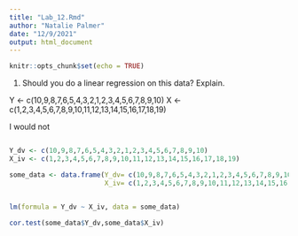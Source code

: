 ```yaml
---
title: "Lab_12.Rmd"
author: "Natalie Palmer"
date: "12/9/2021"
output: html_document
---
```


```r
knitr::opts_chunk$set(echo = TRUE)
```

1. Should you do a linear regression on this data? Explain.

Y <- c(10,9,8,7,6,5,4,3,2,1,2,3,4,5,6,7,8,9,10)
X <- c(1,2,3,4,5,6,7,8,9,10,11,12,13,14,15,16,17,18,19)

  I would not 

```r

```







```r
Y_dv <- c(10,9,8,7,6,5,4,3,2,1,2,3,4,5,6,7,8,9,10)
X_iv <- c(1,2,3,4,5,6,7,8,9,10,11,12,13,14,15,16,17,18,19)

some_data <- data.frame(Y_dv= c(10,9,8,7,6,5,4,3,2,1,2,3,4,5,6,7,8,9,10),
                        X_iv= c(1,2,3,4,5,6,7,8,9,10,11,12,13,14,15,16,17,18,19))


lm(formula = Y_dv ~ X_iv, data = some_data)

cor.test(some_data$Y_dv,some_data$X_iv)


```
